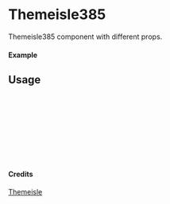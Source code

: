 
<Meta of={Themeisle385} title="Themeisle/Themeisle385" />

# Themeisle385

Themeisle385 component with different props.

#### Example

<Canvas of={Themeisle385.Primary} />

## Usage

```ts
import { Themeisle385 } from "yadl-ui";

const Example = () => {
  return (
      <Themeisle385 />
  );
};

export default Example;
```

#### Credits
[Themeisle](https://themeisle.com/illustrations)
